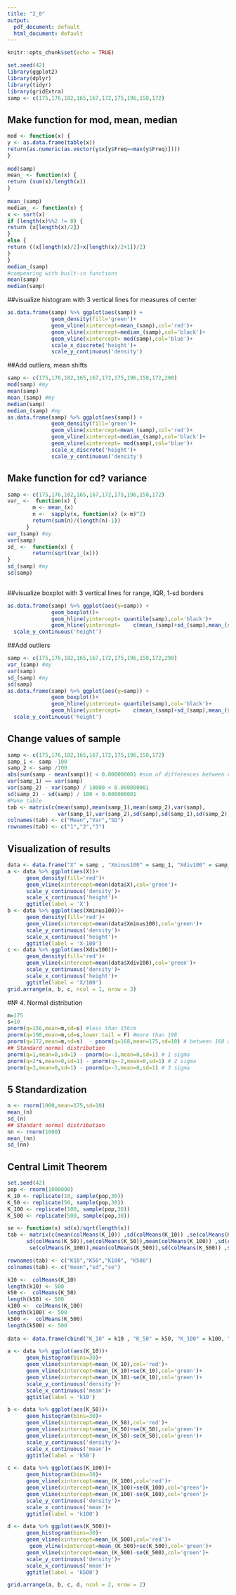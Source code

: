 ```yaml
---
title: "2_0"
output:
  pdf_document: default
  html_document: default
---
```


```r
knitr::opts_chunk$set(echo = TRUE)
```


```r
set.seed(42)
library(ggplot2)
library(dplyr)
library(tidyr)
library(gridExtra)
samp <- c(175,176,182,165,167,172,175,196,158,172)
```

## Make function for mod, mean, median

```r
mod <- function(x) {
y <- as.data.frame(table(x))
return(as.numeric(as.vector(y$x[y$Freq==max(y$Freq)])))
}
     
mod(samp)
mean_ <- function(x) {
return (sum(x)/length(x))
}
      
mean_(samp)
median_ <- function(x) {
x <- sort(x)
if (length(x)%%2 != 0) {
return (x[length(x)/2])
}
else {
return ((x[length(x)/2]+x[length(x)/2+1])/2)
}
}
median_(samp)
#compearing with built-in functions
mean(samp)
median(samp)
```
##visualize histogram with 3 vertical lines for measures of center
```r
as.data.frame(samp) %>% ggplot(aes(samp)) +
              geom_density(fill='green')+
              geom_vline(xintercept=mean_(samp),col='red')+
              geom_vline(xintercept=median_(samp),col='black')+
              geom_vline(xintercept= mod(samp),col='blue')+
              scale_x_discrete('height')+
              scale_y_continuous('density')
```
##Add outliers, mean shifts
```r
samp <- c(175,176,182,165,167,172,175,196,158,172,290)
mod(samp) #my
mean(samp)
mean_(samp) #my
median(samp)
median_(samp) #my
as.data.frame(samp) %>% ggplot(aes(samp)) +
              geom_density(fill='green')+
              geom_vline(xintercept=mean_(samp),col='red')+
              geom_vline(xintercept=median_(samp),col='black')+
              geom_vline(xintercept= mod(samp),col='blue')+
              scale_x_discrete('height')+
              scale_y_continuous('density')
```
## Make function for cd? variance
```r
samp <- c(175,176,182,165,167,172,175,196,158,172)
var_ <-  function(x) {
        m <- mean_(x)
        n <-  sapply(x, function(x) (x-m)^2)
        return(sum(n)/(length(n)-1))
      }
var_(samp) #my
var(samp)
sd_ <-  function(x) {
        return(sqrt(var_(x)))
}
sd_(samp) #my
sd(samp)
      
```

##visualize boxplot with 3 vertical lines for range, IQR, 1-sd borders

```r
as.data.frame(samp) %>% ggplot(aes(y=samp)) +
              geom_boxplot()+
              geom_hline(yintercept= quantile(samp),col='black')+
              geom_hline(yintercept=    c(mean_(samp)+sd_(samp),mean_(samp)-sd_(samp)),col='red')+
  scale_y_continuous('height')
```

##Add outliers
```r
samp <- c(175,176,182,165,167,172,175,196,158,172,290)
var_(samp) #my
var(samp)
sd_(samp) #my
sd(samp)
as.data.frame(samp) %>% ggplot(aes(y=samp)) +
              geom_boxplot()+
              geom_hline(yintercept= quantile(samp),col='black')+
              geom_hline(yintercept=    c(mean_(samp)+sd_(samp),mean_(samp)-sd_(samp)),col='red')+
  scale_y_continuous('height')
```

## Change values of sample
```r
samp <- c(175,176,182,165,167,172,175,196,158,172)
samp_1 <- samp -100
samp_2 <- samp /100
abs(sum(samp - mean(samp))) < 0.000000001 #sum of differences between value i and mean tends to 0
var(samp_1) == var(samp)
var(samp_2) - var(samp) / 10000 < 0.000000001
sd(samp_2) - sd(samp) / 100 < 0.000000001
#Make table
tab <- matrix(c(mean(samp),mean(samp_1),mean(samp_2),var(samp),
                var(samp_1),var(samp_2),sd(samp),sd(samp_1),sd(samp_2)),ncol=3)
colnames(tab) <- c("Mean","Var","SD")
rownames(tab) <- c("1","2","3")
```
## Visualization of results
```r
data <- data.frame("X" = samp , "Xminus100" = samp_1, "Xdiv100" = samp_2)
a <- data %>% ggplot(aes(X))+
      geom_density(fill='red')+
      geom_vline(xintercept=mean(data$X),col='green')+ 
      scale_y_continuous('density')+
      scale_x_continuous('height')+
      ggtitle(label = 'X')
b <- data %>% ggplot(aes(Xminus100))+
      geom_density(fill='red')+
      geom_vline(xintercept=mean(data$Xminus100),col='green')+ 
      scale_y_continuous('density')+
      scale_x_continuous('height')+
      ggtitle(label = 'X-100')
c <- data %>% ggplot(aes(Xdiv100))+
      geom_density(fill='red')+
      geom_vline(xintercept=mean(data$Xdiv100),col='green')+ 
      scale_y_continuous('density')+
      scale_x_continuous('height')+
      ggtitle(label = 'X/100')
grid.arrange(a, b, c, ncol = 1, nrow = 3)
```

#№ 4. Normal distribution
```r
m=175
s=10
pnorm(q=156,mean=m,sd=s) #less than 156cm
pnorm(q=198,mean=m,sd=s,lower.tail = F) #more than 198
pnorm(q=172,mean=m,sd=s)  - pnorm(q=168,mean=175,sd=10) # between 168 and 172 cm
## Standard normal distribution
pnorm(q=1,mean=0,sd=1) - pnorm(q=-1,mean=0,sd=1) # 1 sigma
pnorm(q=2*s,mean=0,sd=1) - pnorm(q=-2,mean=0,sd=1) # 2 sigma
pnorm(q=3,mean=0,sd=1) - pnorm(q=-3,mean=0,sd=1) # 3 sigma
```
## 5 Standardization
```r
n <- rnorm(1000,mean=175,sd=10)
mean_(n)
sd_(n)
## Standart normal distribution
nn <- rnorm(1000)
mean_(nn)
sd_(nn)
```
##  Central Limit Theorem

```r
set.seed(42)
pop <- rnorm(1000000)
K_10 <- replicate(10, sample(pop,30))
K_50 <- replicate(50, sample(pop,30))
K_100 <- replicate(100, sample(pop,30))
K_500 <- replicate(500, sample(pop,30))

se <- function(x) sd(x)/sqrt(length(x))
tab <- matrix(c(mean(colMeans(K_10)) ,sd(colMeans(K_10)) ,se(colMeans(K_10)), mean(colMeans(K_50)) ,
      sd(colMeans(K_50)),se(colMeans(K_50)),mean(colMeans(K_100)) ,sd(colMeans(K_100)),
       se(colMeans(K_100)),mean(colMeans(K_500)),sd(colMeans(K_500)) ,se(colMeans(K_500))), ncol = 3, byrow=T)

rownames(tab) <- c("K10","K50","K100", "K500")
colnames(tab) <- c("mean","sd","se")
```

```r
k10 <-  colMeans(K_10)
length(k10) <- 500
k50 <-  colMeans(K_50)   
length(k50) <- 500
k100 <-  colMeans(K_100)   
length(k100) <- 500
k500 <-  colMeans(K_500)     
length(k500) <- 500
                     
data <- data.frame(cbind("K_10" = k10 , "K_50" = k50, "K_100" = k100, "K_500" = k500))

a <- data %>% ggplot(aes(K_10))+
      geom_histogram(bins=30)+
      geom_vline(xintercept=mean_(K_10),col='red')+ 
      geom_vline(xintercept=mean_(K_10)+se(K_10),col='green')+ 
      geom_vline(xintercept=mean_(K_10)-se(K_10),col='green')+ 
      scale_y_continuous('density')+
      scale_x_continuous('mean')+
      ggtitle(label = 'k10')

b <- data %>% ggplot(aes(K_50))+
      geom_histogram(bins=30)+
      geom_vline(xintercept=mean_(K_50),col='red')+ 
      geom_vline(xintercept=mean_(K_50)+se(K_50),col='green')+ 
      geom_vline(xintercept=mean_(K_50)-se(K_50),col='green')+ 
      scale_y_continuous('density')+
      scale_x_continuous('mean')+
      ggtitle(label = 'k50')

c <- data %>% ggplot(aes(K_100))+
      geom_histogram(bins=30)+
      geom_vline(xintercept=mean_(K_100),col='red')+ 
      geom_vline(xintercept=mean_(K_100)+se(K_100),col='green')+ 
      geom_vline(xintercept=mean_(K_100)-se(K_100),col='green')+ 
      scale_y_continuous('density')+
      scale_x_continuous('mean')+
      ggtitle(label = 'k100')

d <- data %>% ggplot(aes(K_500))+
      geom_histogram(bins=30)+
      geom_vline(xintercept=mean_(K_500),col='red')+ 
       geom_vline(xintercept=mean_(K_500)+se(K_500),col='green')+ 
      geom_vline(xintercept=mean_(K_500)-se(K_500),col='green')+ 
      scale_y_continuous('density')+
      scale_x_continuous('mean')+
      ggtitle(label = 'k500')

grid.arrange(a, b, c, d, ncol = 2, nrow = 2)
```
